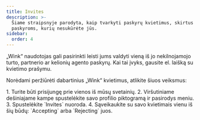 ```yaml
---
title: Invites
description: >-
  Šiame straipsnyje parodyta, kaip tvarkyti paskyrų kvietimus, skirtus
  paskyroms, kurių nesukūrėte jūs.
sidebar:
  order: 4
---
```

„Wink“ naudotojas gali pasirinkti leisti jums valdyti vieną iš jo nekilnojamojo turto, partnerio ar kelionių agento paskyrų. Kai tai įvyks, gausite el. laišką su kvietimo prašymu.


Norėdami peržiūrėti dabartinius „Wink“ kvietimus, atlikite šiuos veiksmus:

<Steps>
  1. Turite būti prisijungę prie vienos iš mūsų svetainių.
  2. Viršutiniame dešiniajame kampe spustelėkite savo profilio piktogramą ir pasirodys meniu.
  3. Spustelėkite `Invites` nuoroda.
  4. Sąveikaukite su savo kvietimais vienu iš šių būdų: `Accepting` arba `Rejecting` juos.
</Steps>

